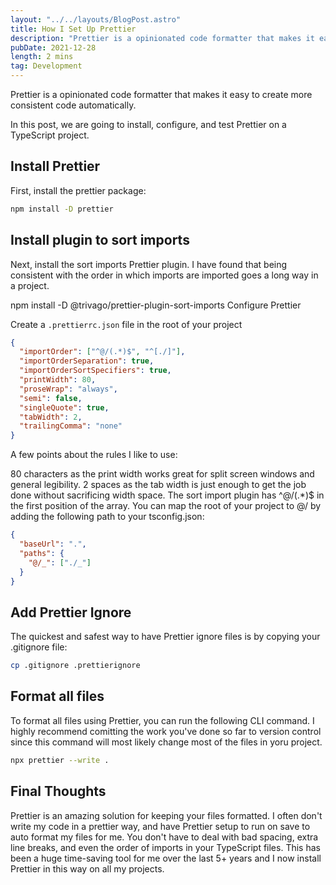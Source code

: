 ```yaml
---
layout: "../../layouts/BlogPost.astro"
title: How I Set Up Prettier
description: "Prettier is a opinionated code formatter that makes it easy to create more consistent code automatically."
pubDate: 2021-12-28
length: 2 mins
tag: Development
---
```


Prettier is a opinionated code formatter that makes it easy to create more consistent code automatically.

In this post, we are going to install, configure, and test Prettier on a TypeScript project.

## Install Prettier

First, install the prettier package:

```bash
npm install -D prettier
```

## Install plugin to sort imports

Next, install the sort imports Prettier plugin. I have found that being consistent with the order in which imports are imported goes a long way in a project.

npm install -D @trivago/prettier-plugin-sort-imports
Configure Prettier

Create a `.prettierrc.json` file in the root of your project

```json
{
  "importOrder": ["^@/(.*)$", "^[./]"],
  "importOrderSeparation": true,
  "importOrderSortSpecifiers": true,
  "printWidth": 80,
  "proseWrap": "always",
  "semi": false,
  "singleQuote": true,
  "tabWidth": 2,
  "trailingComma": "none"
}
```

A few points about the rules I like to use:

80 characters as the print width works great for split screen windows and general legibility.
2 spaces as the tab width is just enough to get the job done without sacrificing width space.
The sort import plugin has ^@/(.\*)$ in the first position of the array. You can map the root of your project to @/ by adding the following path to your tsconfig.json:

```json
{
  "baseUrl": ".",
  "paths": {
    "@/_": ["./_"]
  }
}
```

## Add Prettier Ignore

The quickest and safest way to have Prettier ignore files is by copying your .gitignore file:

```bash
cp .gitignore .prettierignore
```

## Format all files

To format all files using Prettier, you can run the following CLI command. I highly recommend comitting the work you've done so far to version control since this command will most likely change most of the files in yoru project.

```bash
npx prettier --write .
```

## Final Thoughts

Prettier is an amazing solution for keeping your files formatted. I often don't write my code in a prettier way, and have Prettier setup to run on save to auto format my files for me. You don't have to deal with bad spacing, extra line breaks, and even the order of imports in your TypeScript files. This has been a huge time-saving tool for me over the last 5+ years and I now install Prettier in this way on all my projects.
